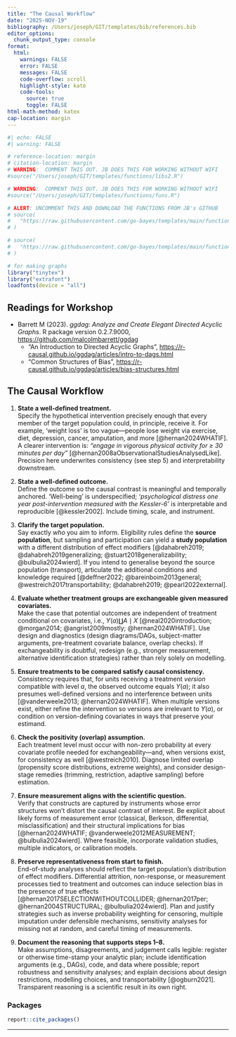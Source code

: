```yaml
---
title: "The Causal Workflow"
date: "2025-NOV-19"
bibliography: /Users/joseph/GIT/templates/bib/references.bib
editor_options: 
  chunk_output_type: console
format:
  html:
    warnings: FALSE
    error: FALSE
    messages: FALSE
    code-overflow: scroll
    highlight-style: kate
    code-tools:
      source: true
      toggle: FALSE
html-math-method: katex
cap-location: margin
---
```

  
```r
#| echo: FALSE
#| warning: FALSE

# reference-location: margin
# citation-location: margin
# WARNING:  COMMENT THIS OUT. JB DOES THIS FOR WORKING WITHOUT WIFI
#source("/Users/joseph/GIT/templates/functions/libs2.R")

# WARNING:  COMMENT THIS OUT. JB DOES THIS FOR WORKING WITHOUT WIFI
#source("/Users/joseph/GIT/templates/functions/funs.R")

# ALERT: UNCOMMENT THIS AND DOWNLOAD THE FUNCTIONS FROM JB's GITHUB
# source(
#   "https://raw.githubusercontent.com/go-bayes/templates/main/functions/experimental_funs.R"
# )

# source(
#   "https://raw.githubusercontent.com/go-bayes/templates/main/functions/experimental_funs.R"
# )

# for making graphs
library("tinytex")
library("extrafont")
loadfonts(device = "all")
```

::: {.callout-note}
##  Readings for Workshop
- Barrett M (2023). _ggdag: Analyze and Create Elegant Directed Acyclic Graphs_. R package version 0.2.7.9000, <https://github.com/malcolmbarrett/ggdag>
  - "An Introduction to Directed Acyclic Graphs", <https://r-causal.github.io/ggdag/articles/intro-to-dags.html>
  - "Common Structures of Bias", <https://r-causal.github.io/ggdag/articles/bias-structures.html>
:::
  


## The Causal Workflow

1. **State a well-defined treatment.**  
   Specify the hypothetical intervention precisely enough that every member of the target population could, in principle, receive it. For example, 'weight loss' is too vague—people lose weight via exercise, diet, depression, cancer, amputation, and more [@hernan2024WHATIF]. A clearer intervention is: *"engage in vigorous physical activity for $\ge$ 30 minutes per day"* [@hernan2008aObservationalStudiesAnalysedLike]. Precision here underwrites consistency (see step 5) and interpretability downstream.

2. **State a well-defined outcome.**  
   Define the outcome so the causal contrast is meaningful and temporally anchored. ‘Well-being’ is underspecified; *'psychological distress one year post-intervention measured with the Kessler-6'* is interpretable and reproducible [@kessler2002]. Include timing, scale, and instrument.

3. **Clarify the target population.**  
   Say exactly *who* you aim to inform. Eligibility rules define the **source population**, but sampling and participation can yield a **study population** with a different distribution of effect modifiers [@dahabreh2019; @dahabreh2019generalizing; @stuart2018generalizability; @bulbulia2024wierd]. If you intend to generalise beyond the source population (transport), articulate the additional conditions and knowledge required [@deffner2022; @bareinboim2013general; @westreich2017transportability; @dahabreh2019; @pearl2022external].

4. **Evaluate whether treatment groups are exchangeable given measured covariates.**  
   Make the case that potential outcomes are independent of treatment conditional on covariates, i.e., $Y(a)\coprod A\mid X$ [@neal2020introduction; @morgan2014; @angrist2009mostly; @hernan2024WHATIF]. Use design and diagnostics (design diagrams/DAGs, subject-matter arguments, pre-treatment covariate balance, overlap checks). If exchangeability is doubtful, redesign (e.g., stronger measurement, alternative identification strategies) rather than rely solely on modelling.

5. **Ensure treatments to be compared satisfy causal consistency.**  
   Consistency requires that, for units receiving a treatment *version* compatible with level $a$, the observed outcome equals $Y(a)$; it also presumes well-defined versions and no interference between units [@vanderweele2013; @hernan2024WHATIF]. When multiple versions exist, either refine the intervention so versions are irrelevant to $Y(a)$, or condition on version-defining covariates in ways that preserve your estimand.

6. **Check the positivity (overlap) assumption.**  
   Each treatment level must occur with non-zero probability at every covariate profile needed for exchangeability—and, when versions exist, for consistency as well [@westreich2010]. Diagnose limited overlap (propensity score distributions, extreme weights), and consider design-stage remedies (trimming, restriction, adaptive sampling) before estimation.

7. **Ensure measurement aligns with the scientific question.**  
   Verify that constructs are captured by instruments whose error structures won’t distort the causal contrast of interest. Be explicit about likely forms of measurement error (classical, Berkson, differential, misclassification) and their structural implications for bias [@hernan2024WHATIF; @vanderweele2012MEASUREMENT; @bulbulia2024wierd]. Where feasible, incorporate validation studies, multiple indicators, or calibration models.

8. **Preserve representativeness from start to finish.**  
   End-of-study analyses should reflect the target population’s distribution of effect modifiers. Differential attrition, non-response, or measurement processes tied to treatment and outcomes can induce selection bias in the presence of true effects [@hernan2017SELECTIONWITHOUTCOLLIDER; @hernan2017per; @hernan2004STRUCTURAL; @bulbulia2024wierd]. Plan and justify strategies such as inverse probability weighting for censoring, multiple imputation under defensible mechanisms, sensitivity analyses for missing not at random, and careful timing of measurements.

9. **Document the reasoning that supports steps 1–8.**  
   Make assumptions, disagreements, and judgement calls legible: register or otherwise time-stamp your analytic plan; include identification arguments (e.g., DAGs), code, and data where possible; report robustness and sensitivity analyses; and explain decisions about design restrictions, modelling choices, and transportability [@ogburn2021]. Transparent reasoning is a scientific result in its own right.




<!-- ### 1 Nine‑Step Causal Inference Workflow  -->

<!-- | Step | Requirement | Key Question(s) | Example Good vs. Poor Definition | Core Assumption | -->
<!-- |------|-------------|-----------------|----------------------------------|-----------------| -->
<!-- | **1** | **State a Well-Defined Treatment** | What specific hypothetical intervention will be applied to all population members? | ✅ "Weight loss by at least 30 minutes of vigorous exercise each day" <br> ❌ "Weight loss" (many pathways: diet, exercise, illness, surgery) | **Consistency** | -->
<!-- | **2** | **State a Well-Defined Outcome** | What specific outcome measure will be assessed, when, and how? | ✅ "Psychological distress measured one year after intervention using Kessler-6 scale" <br> ❌ "Well-being" (vague construct) | **Interpretability** | -->
<!-- | **3** | **Clarify the Target Population** | To whom will results generalise? How does the source population relate to the target? | ✅ "New Zealand adults aged 18+ as represented in NZAVS weighted by census demographics" <br> ❌ "People in general" | **Generalisability** | -->
<!-- | **4** | **Evaluate Exchangeability** | Are treatment groups independent of potential outcomes conditional on measured covariates? | Can we achieve conditional independence through measured confounders? Consider unmeasured confounding. | **Conditional Exchangeability** | -->
<!-- | **5** | **Ensure Causal Consistency** | Are treatment versions independent of potential outcomes conditional on covariates? | Do different ways of receiving "treatment" yield the same potential outcomes? | **Consistency** | -->
<!-- | **6** | **Check Positivity** | Is there non-zero probability of each treatment level at every covariate combination? | Examine overlap in treatment assignment across the full covariate space. | **Positivity** | -->
<!-- | **7** | **Evaluate Measurement Validity** | Do measures relate to scientific questions? What are sources of measurement error bias? | Consider structural features of measurement error and their impact on causal inference. | **Measurement Validity** | -->
<!-- | **8** | **Address Attrition and Selection** | Does the final study group represent the target population throughout the study period? | Develop strategies for attrition, non-response, and measurement error bias. | **Representativeness** | -->
<!-- | **9** | **Document Transparently** | Have all reasoning, evidence, and decisions for steps 1-8 been clearly communicated? | Provide thorough documentation including causal assumptions and disagreements. | **Transparency** | -->




<!-- ## STEP 1: Ask Your Causal Question -->

<!-- -   **State your question:** is my question clearly stated? If not, state it. -->
<!-- -   **Relevance:** have I explained its importance? If not, explain. -->
<!-- -   **Ethics** how might this question affect people? How might not investigating this question affect people?  -->
<!-- -   **Causality:** Is my question causal? If not, refine your question. -->
<!-- -   **Heterogeneous Treatment Effects**:  Do I want to examine who responds differently (CATE)? -->
<!-- -   **Subgroup analysis:** does my question involve a subgroup (e.g., cultural group)? If not, develop a subgroup analysis question. -->
<!-- -   **Explain the Framework:** can I explain the causal inference framework and convey the gist to non-specialists? -->


<!-- #### Determine Data Requirements -->
<!-- -   **Data types:** is treatment assignment in my data randomised?  -->
<!-- -   **Time-series data:** are my data time-series? If not, reconsider your causal question. -->
<!-- -   **Data waves:** do I have at least three waves of data? If not, beware of confounding control issues. -->
<!-- -   **Data source:** what are the biases in collection/reporting -->

<!-- #### Determine the Outcome -->

<!-- -   **Outcome variable:** is the outcome variable *Y* defined? If not, define it. -->
<!-- -   **Multiple outcomes:** are there multiple outcomes? If yes, explain and define them. -->
<!-- -   **Outcome relevance:** can I explain how the outcome variable/s relate to my question? If not, clarify. -->
<!-- -   **Outcome type:** is my outcome binary and rare? If yes, consider logistic regression. If my outcome is continuous, consider z-transforming it or categorising it (consult an expert). -->
<!-- -   **Outcome timing:** does the outcome appear after the exposure? It should. -->

<!-- #### Determine the Exposure -->

<!-- -   **Exposure variable:** is the exposure variable *A* defined? If not, define it. -->
<!-- -   **Multiple exposures:** are there multiple exposures? If yes, reassess; if only one exposure, proceed. -->
<!-- -   **Exposure relevance:** can I explain how the exposure variable relates to my question? If not, clarify. -->
<!-- -   **Positivity:** can we intervene on the exposure at all levels of the covariates? We should be able to. -->
<!-- -   **Consistency:** can I interpret what it means to intervene on the exposure?  -->
<!-- -   **Exchangeability:** are different versions of the exposure conditionally exchangeable given measured baseline confounders? They should be. -->
<!-- -   **Exposure type:** is the exposure binary or continuous? -->
<!-- -   **Shift intervention**: Am I contrasting static interventions or modified treatment policies?   -->
<!-- -   **Exposure timing:** Does the exposure appear before the outcome? It should. -->

<!-- #### Account for Confounders -->

<!-- -   **Baseline confounders:** Have I defined my baseline confounders *L*? I should have. -->
<!-- -   **Justification:** Can I explain how the baseline confounders could affect both *A* and *Y*? I should be able to. -->
<!-- -   **Timing:** Are the baseline confounders measured before the exposure? They should be. -->
<!-- -   **Inclusion:** Is the baseline measure of the exposure and the baseline outcome included in the set of baseline confounders? They should be. -->
<!-- -   **Sufficiency:** Are the baseline confounders sufficient to ensure balance on the exposure, such that *A* is independent of *Y* given *L*? If not, plan a sensitivity analysis. -->
<!-- -   **Confounder type:** Are the confounders continuous or binary? If so, consider converting them to z-scores. If they are categorical with three or more levels, do not convert them to z-scores. -->

<!-- #### Draw a Causal Diagram with Unmeasured Confounders -->

<!-- -   **Unmeasured confounders:** Does previous science suggest the presence of unmeasured confounders? If not, expand your understanding. -->
<!-- -   **Causal diagram:** Have I drawn a causal diagram (DAG) to highlight both measured and unmeasured sources of confounding?  -->
<!-- -   **Measurement error:** Have I described potential biases from measurement errors? If not, we'll discuss later. -->
<!-- -   **Temporal order:** Does my DAG have time indicators to ensure correct temporal order? It should. -->
<!-- -   **Time consistency:** Is my DAG organized so that time follows in a consistent direction? It should. -->

<!-- #### Identify the Estimand -->

<!-- - ATE or CATE or both? -->

<!-- #### Understanding Source and Target Populations -->

<!-- -   **Populations identified:** Have I explained how my sample relates to my target populations? I should have. -->
<!-- -   **Generalisability and transportability:** Have I considered whether my results generalise different populations?  I should have. -->

<!-- #### Set Eligibility Criteria -->

<!-- -   **Criteria stated:** Have I stated the eligibility criteria for the study? I should have. -->

<!-- #### Describe Sample Characteristics -->

<!-- -   **Descriptive statistics:** have I provided descriptive statistics for demographic information taken at baseline? I should have. -->
<!-- -   **Exposure change:** Have I demonstrated the magnitudes of change in the exposure from baseline to the exposure interval? I should have. -->
<!-- -   **References:** Have I included references for more information about the sample? I should have. -->

<!-- #### Addressing Missing Data -->

<!-- -   **Missing data checks:** Have I checked for missing data? I should have. -->
<!-- -   **Missing data plan:** If there is missing data, have I described how I will address it? I should have. -->

<!-- #### Selecting the Model Approach: If Not Using Machine Learning  -->

<!-- -   **Approach decision:** Have I decided on using G-computation, IPTW, or Doubly-Robust Estimation? I should have. -->
<!-- -   **Interactions:** If not using machine learning, have I included the interaction of the exposure and baseline covariates? I should have. -->
<!-- -   **Big data:** If I have a large data set, should I include the interaction of the exposure, group, and baseline confounders? I should consider it. -->
<!-- -   **Model specification:** have I double-checked the model specification? I should. -->
<!-- -   **Outcome assessment:** If the outcome is rare and binary, have I specified logistic regression? If it's continuous, have I considered converting it to z-scores? -->
<!--   -   **Sensitivity analysis:** am I planning a sensitivity analysis using simulation? If yes, describe it (e.g. E-values.) -->

<!-- #### Machine Learing -->

<!-- Have I explained how causal forests work  -- also the workshop R package -->


<!-- ### Clarify unmeasured pre-treatment covariates -->

<!-- Let **U** denoted unmeasured pre-treatment covariates that may potentially bias the statistical association between *A* and *Y* independently of the measured covariates. -->

<!-- #### Consider: -->

<!-- -   To affect *Y* and *A*, *U* must occur before *A*. -->
<!-- -   It is useful to draw a causal diagramme to illustrate all potential sources of bias. -->
<!-- -   Causal diagrammes are qualitative tools that require specialist expertise. We cannot typically obtain a causal graph from the data. -->
<!-- -   A causal diagramme should include only as much information as is required to assess confounding. See @fig-dag-outcomewide for an example. -->
<!-- -   Because we cannot ensure the absence of unmeasured confounders in observational settings, it is vital to conduct sensitivity analyses for the results. For sensitivity analyeses, we use E-values. -->


<!-- ### Choose the scale for a causal contrast -->

<!-- Difference/ Risk ratio?  -->

<!-- #### Consider: -->

<!-- -   In the causal inference literature, the concept we use to make sense of stratum specific comparisons is called "effect modification." -->
<!-- -   By inferring effects within strata, we may evaluate whether the effects of different exposures or treatments on some well-defined outcome (measured in some well-defined time-period after the exposure) differ depending on group measurement. -->
<!-- -   The logic of effect modification differs slightly from that of interaction. -->

<!-- #### Aside: extensions -->

<!-- For continuous exposures, we must stipulate the level of contrast for the exposure (e.g. weekly versus monthly church attendance): -->

<!--   $$ATE_{a,a'} = E[Y(a) - Y(a')]$$ -->

<!-- This essentially denotes an average treatment effect comparing the outcome under treatment level $A$ to the outcome under treatment level $A'$. Likewise: -->

<!--   $$ATE_{a/a'} = \frac{E[Y(a)]}{E[Y(a')]}$$ -->

<!-- This defines the contrast of $A$ and $A'$ on a ratio scale. -->

<!-- #### Describe the population(s) for whom the intended study is meant to generalise by distinguishing between source and target populations. -->

<!-- Consider the following concepts: -->

<!-- -   **Source population**: a source population is where we gather our data for a study. We pull our specific sample from this group. It needs to mirror the broader group for our conclusions to be valid and widely applicable.  -->
<!-- -   **Target population**: the target population is the larger group we aim to apply our study's results to. It could be defined by location, demographics, or specific conditions. The closer the source matches the target in ways that are relevant to our causal questions, the stronger our causal inferences about the target population will be. -->
<!--  -   **Generalisability** refers to the ability to apply the causal effects estimated from a sample to the population it was drawn from. In simpler terms, it deals with the extrapolation of causal knowledge from a sample to the broader population. This concept is also called "external validity". -->

<!--   $$\text{Generalisability} = PATE \approx ATE_{\text{sample}}$$ -->

<!-- -   **Transportability** refers to the ability to extrapolate causal effects learned from a source population to a target population when certain conditions are met. It deals with the transfer of causal knowledge across different settings or populations. -->

<!--   $$\text{Transportability} = ATE_{\text{target}} \approx f(ATE_{\text{source}}, T)$$ -->

<!-- where $f$ is a function and $T$ is a function that maps the results from our source population to another population. To achieve transportability, we need information about the source and target populations and an understanding of how the relationships between treatment, outcome, and covariates differ between the populations. Assessing transportability requires scientific knowledge. -->

<!-- ### Summary Step 1: Consider how much we need to do when asking a causal question! -->

<!-- We discover that asking a causal question is a multifaceted task. It demands careful definition of the outcome, including its timing, the exposure, and covariates. It also requires selecting the appropriate scale for causal contrast, controlling for confounding, and potentially adjusting for sample weights or stratification. Finally, when asking a causal question, we must consider for whom the results apply. Only after following these steps can we then ask: "How may we answer this causal question?" -->

<!-- ## STEP 2: Answer Your Question -->

<!-- #### Obtain longitudinal data -->

<!-- Note that causal inference from observational data turns on the appropriate temporal ordering of the key variables involved in the study. -->

<!-- Recall we have defined. -->

<!-- -   **A**: Our exposure or treatment variable, denoted as **A**. Here we consider the example of 'Church attendance'. -->

<!-- -   **Y**: The outcome variable we are interested in, represented by **Y**, is psychological distress. We operationalise this variable through the 'Kessler-6' distress scale. -->

<!-- -   **L**: The confounding variables, collectively referred to as **L**, represent factors that can independently influence both **A** and **Y**. For example, socio-economic status could be a confounder that impacts both the likelihood of church attendance and the levels of psychological distress. -->

<!-- Given the importance of temporal ordering, we must now define time: -->

<!-- -   **t** $\in$ T: Let $t$ denote within a multiwave panel study with **T** measurement intervals. -->

<!--  Where $t/\text{{exposure}}$ denotes the measurement interval for the exposure. Longitudinal data collection provides us the ability to establish a causal model such that: -->

<!-- $$t_{confounders} < t_{exposure}< t_{outcome}$$ -->
<!-- To minimise the posibility of time-varying confounding and obtain the clearest effect estimates, we should acquire the most recent values of $\mathbf{L}$ preceding $A$ and the latest values of $A$ before $Y$. -->

<!-- Note in @fig-dag-outcomewide, We use the prefixes "t0, t1, and t2" to denote temporal ordering. We include in the set of baseline confounders the pre-exposure measurement of *A* and *Y*. This allows for more substantial confounding control. For unmeasured confounder to affect both the exposure and the outcome, it would need to do so independently of the pre-exposure confounders. Additionally, including the baseline exposure gives us an effect estimate for the incidence exposure, rather than the prevelance of the exposure. This helps us to assess the expected change in the outcome were we to initate a change in the exposure. -->

<!-- ### Include the measured exposure with baseline covariates -->

<!-- Controlling for prior exposure enables the interpretation of the effect estimate as a change in the exposure in a manner akin to a randomised trial. We propose that the effect estimate with prior control for the exposure estimates the "incidence exposure" rather than the "prevalence exposure" [@danaei2012]. It is crucial to estimate the incidence exposure because if the effects of an exposure are harmful in the short term such that these effects are not subsequently measured, a failure to adjust for prior exposure will yield the illusion that the exposure is beneficial. Furthermore, this approach aids in controlling for unmeasured confounding. For such a confounder to explain away the observed exposure-outcome association, it would need to do so independently of the prior level of the exposure and outcome. -->

<!-- ### State the eligibility criteria for participation -->

<!-- This step is invaluable for assessing whether we are answering the causal question that we have asked. -->

<!-- #### Consider: -->

<!-- -   Generalisability: we cannot evaluate inferences to a target group from the source population if we do not describe the source population -->
<!-- -   Eligibility criteria will help us to ensure whether we have correctly evaluated potential measurement bias/error in our instruments. For example, the New Zealand Attitudes and Values Study is a National Probability study of New Zealanders. Individuals were randomly selected from the country's electoral roll. From these invitations there was typically less than 15% response rate. How might this process of recruitment affect generalisability and transportability of our results? -->

<!-- - Aside: discuss per protocol effects/ intention to treat effects -->

<!-- ### Determine how missing data will be handled -->

<!-- -  As we consider in this workshop, loss to follow up and non-response opens sources for bias. We must develop a strategy for handling missing data. -->

<!-- ### State a statistical model -->

<!-- The models you considered on Day 1 of this workshop are G-computation, Inverse Probability of Treatement Weighting, and Doubly-Robust estimation. -->

<!-- ### Reporting -->

<!-- Consider the following ideas about how to report your model: -->

<!-- -   **Estimator**: Doubly robust where possible. -->
<!-- -   **Propensity Score Reporting:** Detail the process of propensity score derivation, including the model used and any variable transformations. -->
<!-- -   **WeightIt Package:** Explicitly mention the use of the 'WeightIt' package in R, including any specific options or parameters used in the propensity score estimation process. -->
<!-- -   **Method Variations:** Report if different methods were used to obtain propensity scores, and the reasons behind the choice of methods such as 'ebal', 'energy', and 'ps'. -->
<!-- -   **Continuous Exposures:** Highlight that for continuous exposures, only the 'energy' option was used for propensity score estimation. -->
<!-- -  **Binary Exposure** Justify your cutpoints by referencing theory/existing knowledge *in advance* of conducting the analysis. -->
<!-- -   **Subgroup Estimation:** Confirm that the propensity scores for subgroups were estimated separately, and discuss how the weights were subsequently combined with the original data. -->
<!-- -   **Covariate Balance:** Include a Love plot to visually represent covariate balance on the exposure both before and after weighting. -->
<!-- -   **Weighting Algorithm Statistics:** Report the statistics for the weighting algorithms as provided by the WeightIt package, including any measures of balance or fit. -->
<!-- -   **Outcome Regression Model:** Clearly report the type of regression model used to estimate outcome model coefficients (e.g., linear regression, Poisson, binomial), and mention if the exposure was interacted with the baseline covariates. Do not report model coefficients as these have no interpretation. -->
<!-- -   **Subgroup Interaction:** Address whether the subgroup was included separately as an interaction in the outcome model, and if the model successfully converged. -->
<!-- -   **Machine Learning Using `lmtp`** If using the `lmtp` package, do a stratified analysis. (see today's lab) -->
<!-- -   **Model coefficients:** note that the model coefficients should not be interpreted, as they are not meaningful in this context. -->
<!-- -   **Confidence intervals and standard errors:** Describe the methods used to derive confidence intervals and standard errors, noting the use of the 'clarify' package in R for simulation based inference. -->

<!-- ### Example of how to report a doubly robust method in your report -->

<!-- The Doubly Robust Estimation method for Subgroup Analysis Estimator is a sophisticated tool combining features of both IPTW and G-computation methods, providing unbiased estimates if either the propensity score or outcome model is correctly specified. The process involves five main steps: -->

<!-- **Step 1** involves the estimation of the propensity score, a measure of the conditional probability of exposure given the covariates and the subgroup indicator. This score is calculated using statistical models such as logistic regression, with the model choice depending on the nature of the data and exposure. Weights for each individual are then calculated using this propensity score. These weights depend on the exposure status and are computed differently for exposed and unexposed individuals. The estimation of propensity scores is performed separately within each subgroup stratum. -->

<!-- **Step 2** focuses on fitting a weighted outcome model, making use of the previously calculated weights from the propensity scores. This model estimates the outcome conditional on exposure, covariates, and subgroup, integrating the weights into the estimation process. Unlike in propensity score model estimation, covariates are included as variables in the outcome model. This inclusion makes the method doubly robust - providing a consistent effect estimate if either the propensity score or the outcome model is correctly specified, thereby reducing the assumption of correct model specification. -->

<!-- **Step 3** entails the simulation of potential outcomes for each individual in each subgroup. These hypothetical scenarios assume universal exposure to the intervention within each subgroup, regardless of actual exposure levels. The expectation of potential outcomes is calculated for each individual in each subgroup, using individual-specific weights. These scenarios are performed for both the current and alternative interventions. -->

<!-- **Step 4** is the estimation of the average causal effect for each subgroup, achieved by comparing the computed expected values of potential outcomes under each intervention level. The difference represents the average causal effect of changing the exposure within each subgroup.  -->

<!-- **Step 5** involves comparing differences in causal effects across groups by calculating the differences in the estimated causal effects between different subgroups. Confidence intervals and standard errors for these calculations are determined using simulation-based inference methods [@greifer2023]. This step allows for a comprehensive comparison of the impact of different interventions across various subgroups, while encorporating uncertainty. -->

<!-- ### Inference -->

<!-- Consider the following ideas about what to discuss in one's findings: -->
<!--                                                                                                                           Consider the following ideas about what to discuss in one's findings. The order of exposition might be different. -->

<!-- 1.  **Summary of results**:  What did you find? -->

<!-- 2. **Interpretation of E-values:** Interpret the E-values used for sensitivity analysis. State what they represent in terms of the robustness of the findings to potential unmeasured confounding. -->

<!-- 3.  **Causal Effect Interpretation:** What is the interest of the effect, if any, if an effect was observed? Interpret the average causal effect of changing the exposure level within each subgroup, and discuss its relevance to the research question.  -->

<!-- 4.  **Comparison of Subgroups:** Discuss how differences in causal effect estimates between different subgroups, if observed, or if not observed, contribute to the overall findings of the study. -->

<!-- 5.  **Uncertainty and Confidence Intervals:** Consider the uncertainty around the estimated causal effects, and interpret the confidence intervals to understand the precision of the estimates. -->

<!-- 6.  **Generalisability and Transportability:** Reflect on the generalizability of the study results to other contexts or populations. Discuss any factors that might influence the transportability of the causal effects found in the study. (Again see lecture 9.) -->

<!-- 7.  **Assumptions and Limitations:** Reflect on the assumptions made during the study and identify any limitations in the methodology that could affect the interpretation of results. State that the implications of different intervention levels on potential outcomes are not analysed.  -->

<!-- 8.  **Theoretical Relevance**: How are these findings relevant to existing theories.  -->

<!-- 9.  **Replication and Future Research:** Consider how the study could be replicated or expanded upon in future research, and how the findings contribute to the existing body of knowledge in the field. -->

<!-- 10. **Real-world Implications:** Discuss the real-world implications of the findings, and how they could be applied in policy, practice, or further research. -->


<!-- ## Appendix A: Details of Estimation Approaches -->

<!-- ### G-computation for Subgroup Analysis Estimator -->

<!-- **Step 1:** Estimate the outcome model. Fit a model for the outcome $Y$, conditional on the exposure $A$, the covariates $L$, and subgroup indicator $G$. This model can be a linear regression, logistic regression, or another statistical model. The goal is to capture the relationship between the outcome, exposure, confounders, and subgroups. -->

<!-- $$ \hat{E}(Y|A,L,G) = f_Y(A,L,G; \theta_Y) $$ -->

<!-- This equation represents the expected value of the outcome $Y$ given the exposure $A$, covariates $L$, and subgroup $G$, as modelled by the function $f_Y$ with parameters $\theta_Y$. This formulation allows for the prediction of the average outcome $Y$ given certain values of $A$, $L$, and $G$. -->

<!-- **Step 2:** Simulate potential outcomes. For each individual in each subgroup, predict their potential outcome under the intervention $A=a$ using the estimated outcome model: -->

<!-- $$\hat{E}[Y(a)|G=g] = \frac{1}{N_g} \sum_{i:G_i=g} \hat{E}[Y|A=a, L=L_i, G=g; \hat{\theta}_Y]$$ -->

<!-- We also predict the potential outcome for everyone in each subgroup under the causal contrast, setting the intervention for everyone in that group to $A=a'$: -->

<!--                                                                                                                        $$\hat{E}[Y(a')|G=g] = \frac{1}{N_g} \sum_{i:G_i=g} \hat{E}[Y|A=a', L=L_i, G=g; \hat{\theta}_Y]$$ -->


<!--   In these equations, $Y$ represents the potential outcome, $A$ is the intervention, $L$ are the covariates, $G=g$ represents the subgroup, and $\theta_Y$ are the parameters of the outcome model. -->

<!--   **Step 3:** Calculate the estimated difference for each subgroup $g$: -->

<!--     $$\hat{\delta}_g = \hat{E}[Y(a)|G=g] - \hat{E}[Y(a')|G=g]$$ -->

<!-- This difference $\hat{\delta}_g$ represents the average causal effect of changing the exposure from level $a'$ to level $a$ within each subgroup $g$. -->

<!-- We use simulation-based inference methods to compute standard errors and confidence intervals [@greifer2023]. -->

<!-- **Step 4:** Compare differences in causal effects by subgroups: -->

<!--  $$\hat{\gamma} = \hat{\delta}_g - \hat{\delta}_{g'}$$ -->

<!-- where, -->

<!-- $$\hat{\gamma} = \overbrace{\big( \hat{E}[Y(a)|G=g] - \hat{E}[Y(a')|G=g] \big)}^{\hat{\delta}_g} - \overbrace{\big( \hat{E}[Y(a)|G=g'] - \hat{E}[Y(a')|G=g'] \big)}^{\hat{\delta}_{g'}}$$ -->

<!-- This difference $\hat{\gamma}$ represents the difference in the average causal effects between the subgroups $g$ and $g'$. It measures the difference in effect of the exposure $A$ within subgroup $G$ on the outcome $Y$.[^note_care]  -->

<!-- [^note_care]: $A$ and $G$ on $Y$ might not be additive. We assume that the potential confounders $L$ are sufficient to control for confounding. See Appendix -->

<!-- We again use simulation-based inference methods to compute standard errors and confidence intervals [@greifer2023]. -->


<!-- ### Inverse Probability of Treatment Weighting (IPTW) for Subgroup Analysis Estimator -->


<!-- **Step 1:** Estimate the propensity score. The propensity score $e(L, G)$ is the conditional probability of the exposure $A = 1$, given the covariates $L$ and subgroup indicator $G$. This can be modeled using logistic regression or other suitable methods, depending on the nature of the data and the exposure. -->

<!-- $$\hat{e} = P(A = 1 | L, G) = f_A(L, G; \theta_A)$$ -->

<!-- Here, $f_A(L, G; \theta_A)$ is a function (statistical model) that estimates the probability of the exposure $A = 1$ given covariates $L$ and subgroup $G$. Then, we calculate the weights for each individual, denoted as $v$, using the estimated propensity score: -->

<!-- $$ -->
<!-- v = -->
<!-- \begin{cases} -->
<!-- \frac{1}{\hat{e}} & \text{if } A = 1 \\ -->
<!-- \frac{1}{1-\hat{e}} & \text{if } A = 0 -->
<!-- \end{cases} -->
<!-- $$ -->
<!-- **Step 2:** Fit a weighted outcome model. Using the weights calculated from the estimated propensity scores, fit a model for the outcome $Y$, conditional on the exposure $A$ and subgroup $G$. This can be represented as: -->

<!-- $$ \hat{E}(Y|A, G; V) = f_Y(A, G ; \theta_Y, V) $$ -->

<!-- In this model, $f_Y$ is a function (such as a weighted regression model) with parameters $θ_Y$. -->

<!-- **Step 3:** Simulate potential outcomes. For each individual in each subgroup, simulate their potential outcome under the hypothetical scenario where everyone in the subgroup is exposed to the intervention $A=a$ regardless of their actual exposure level: -->

<!-- $$\hat{E}(Y(a)|G=g) = \hat{E}[Y|A=a,G=g; \hat{\theta}_Y, v]$$ -->

<!-- And also under the hypothetical scenario where everyone is exposed to intervention $A=a'$: -->

<!-- $$\hat{E}(Y(a')|G=g) = \hat{E}[Y|A=a',G=g; \hat{\theta}_Y, v]$$ -->

<!-- **Step 4:** Estimate the average causal effect for each subgroup as the difference in the predicted outcomes: -->

<!-- $$\hat{\delta}_g = \hat{E}[Y(a)|G=g] - \hat{E}[Y(a')|G=g]$$ -->

<!-- The estimated difference $\hat{\delta}_g$ represents the average causal effect within group $g$. -->

<!-- **Step 5:** Compare differences in causal effects by groups. Compute the differences in the estimated causal effects between different subgroups: -->

<!--     $$\hat{\gamma} = \hat{\delta}_g - \hat{\delta}_{g'}$$ -->

<!-- where, -->

<!-- $$\hat{\gamma} = \overbrace{\big( \hat{E}[Y(a)|G=g] - \hat{E}[Y(a')|G=g] \big)}^{\hat{\delta}_g} - \overbrace{\big( \hat{E}[Y(a)|G=g'] - \hat{E}[Y(a')|G=g'] \big)}^{\hat{\delta}_{g'}}$$ -->

<!-- This $\hat{\gamma}$ represents the difference in the average causal effects between the subgroups $g$ and $g'$. -->


<!-- We again use simulation-based inference methods to compute standard errors and confidence intervals [@greifer2023]. -->


<!-- ### Doubly Robust Estimation for Subgroup Analysis Estimator -->
<!-- It appears that the Doubly Robust Estimation explanation for subgroup analysis is already clear and correct, covering all the necessary steps in the process. Nevertheless, there's a slight confusion in step 4. The difference $\delta_g$ is not defined within the document. I assume that you intended to write $\hat{\delta}_g$. Here's the corrected version: -->

<!-- ### Doubly Robust Estimation for Subgroup Analysis Estimator -->

<!-- Doubly Robust Estimation is a powerful technique that combines the strengths of both the IPTW and G-computation methods. It uses both the propensity score model and the outcome model, which makes it doubly robust: it produces unbiased estimates if either one of the models is correctly specified. -->

<!-- **Step 1** Estimate the propensity score. The propensity score $\hat{e}(L, G)$ is the conditional probability of the exposure $A = 1$, given the covariates $L$ and subgroup indicator $G$. This can be modeled using logistic regression or other suitable methods, depending on the nature of the data and the exposure. -->

<!-- $$\hat{e} = P(A = 1 | L, G) = f_A(L, G; \theta_A)$$ -->

<!-- Here, $f_A(L, G; \theta_A)$ is a function (statistical model) that estimates the probability of the exposure $A = 1$ given covariates $L$ and subgroup $G$. Then, we calculate the weights for each individual, denoted as $v$, using the estimated propensity score: -->

<!-- $$ -->
<!-- v =  -->
<!-- \begin{cases}  -->
<!-- \frac{1}{\hat{e}} & \text{if } A = 1 \\ -->
<!-- \frac{1}{1-\hat{e}} & \text{if } A = 0  -->
<!-- \end{cases} -->
<!-- $$ -->

<!-- **Step 2** Fit a weighted outcome model. Using the weights calculated from the estimated propensity scores, fit a model for the outcome $Y$, conditional on the exposure $A$, covariates $L$, and subgroup $G$. -->

<!-- $$ \hat{E}(Y|A, L, G; V) = f_Y(A, L, G ; \theta_Y, V) $$ -->

<!-- **Step 3** For each individual in each subgroup, simulate their potential outcome under the hypothetical scenario where everyone in the subgroup is exposed to the intervention $A=a$ regardless of their actual exposure level: -->

<!-- $$\hat{E}(Y(a)|G=g) = \hat{E}[Y|A=a,G=g; L,\hat{\theta}_Y, v]$$ -->

<!-- And also under the hypothetical scenario where everyone in each subgroup is exposed to intervention $A=a'$: -->

<!--   $$\hat{E}(Y(a')|G=g) = \hat{E}[Y|A=a',G=g; L; \hat{\theta}_Y, v]$$ -->

<!-- **Step 4** Estimate the average causal effect for each subgroup. Compute the estimated expected value of the potential outcomes under each intervention level for each subgroup: -->

<!--     $$\hat{\delta}_g = \hat{E}[Y(a)|G=g] - \hat{E}[Y(a')|G=g]$$ -->

<!-- The estimated difference $\hat{\delta}_g$ represents the average causal effect of changing the exposure from level $a'$ to level $a$ within each subgroup. -->

<!-- **Step 5** Compare differences in causal effects by groups. Compute the differences in the estimated causal effects between different subgroups: -->

<!-- $$\hat{\gamma} = \hat{\delta}_g - \hat{\delta}_{g'}$$ -->

<!-- where, -->

<!-- $$\hat{\gamma} = \overbrace{\big( \hat{E}[Y(a)|G=g] - \hat{E}[Y(a')|G=g] \big)}^{\hat{\delta}_g} - \overbrace{\big( \hat{E}[Y(a)|G=g'] - \hat{E}[Y(a')|G=g'] \big)}^{\hat{\delta}_{g'}}$$ -->


<!-- We again use simulation-based inference methods to compute standard errors and confidence intervals [@greifer2023]. -->


<!-- ## Appendix B: G-computation for Subgroup Analysis Estimator with Non-Additive Effects -->

<!-- **Step 1:** Estimate the outcome model. Fit a model for the outcome $Y$, conditional on the exposure $A$, the covariates $L$, subgroup indicator $G$, and interactions between $A$ and $G$. This model can be a linear regression, logistic regression, or another statistical model. The goal is to capture the relationship between the outcome, exposure, confounders, subgroups, and their interactions. -->

<!-- $$ \hat{E}(Y|A,L,G,AG) = f_Y(A,L,G,AG; \theta_Y) $$ -->

<!--   This equation represents the expected value of the outcome $Y$ given the exposure $A$, covariates $L$, subgroup $G$, and interaction term $AG$, as modeled by the function $f_Y$ with parameters $\theta_Y$.  -->

<!-- **Step 2:** Simulate potential outcomes. For each individual in each subgroup, predict their potential outcome under the intervention $A=a$ using the estimated outcome model: -->

<!--   $$\hat{E}(Y(a)|G=g) = \hat{E}[Y|A=a,L,G=g,AG=ag; \hat{\theta}_Y]$$ -->

<!-- We also predict the potential outcome for everyone in each subgroup under the causal contrast, setting the intervention for everyone in that group to $A=a'$: -->

<!-- $$\hat{E}(Y(a')|G=g) = \hat{E}[Y|A=a',L,G=g,AG=a'g; \hat{\theta}_Y]$$ -->

<!-- **Step 3:** Calculate the estimated difference for each subgroup $g$: -->

<!--   $$\hat{\delta}_g = \hat{E}[Y(a)|G=g] - \hat{E}[Y(a')|G=g]$$ -->

<!-- **Step 4:** Compare differences in causal effects by subgroups: -->

<!-- $$\hat{\gamma} = \hat{\delta}_g - \hat{\delta}_{g'}$$ -->

<!--   where, -->

<!-- $$\hat{\gamma} = \overbrace{\big( \hat{E}[Y(a)|G=g] - \hat{E}[Y(a')|G=g] \big)}^{\hat{\delta}_g} - \overbrace{\big( \hat{E}[Y(a)|G=g'] - \hat{E}[Y(a')|G=g'] \big)}^{\hat{\delta}_{g'}}$$ -->

<!-- This difference $\hat{\gamma}$ represents the difference in the average causal effects between the subgroups $g$ and $g'$, taking into account the interaction effect of the exposure $A$ and the subgroup $G$ on the outcome $Y$. -->

<!-- Note that the interaction term $AG$ (or $ag$ and $a'g$ in the potential outcomes) stands for the interaction between the exposure level and the subgroup. This term is necessary to accommodate the non-additive effects in the model. As before, we must ensure that potential confounders $L$ are sufficient to control for confounding.  -->

<!-- ## Appendix C: Doubly Robust Estimation for Subgroup Analysis Estimator with Interaction -->

<!-- Again, Doubly Robust Estimation combines the strengths of both the IPTW and G-computation methods. It uses both the propensity score model and the outcome model, which makes it doubly robust: it produces unbiased estimates if either one of the models is correctly specified. -->

<!-- **Step 1** Estimate the propensity score. The propensity score $e(L, G)$ is the conditional probability of the exposure $A = 1$, given the covariates $L$ and subgroup indicator $G$. This can be modeled using logistic regression or other suitable methods, depending on the nature of the data and the exposure. -->

<!-- $$e = P(A = 1 | L, G) = f_A(L, G; \theta_A)$$ -->

<!--   Here, $f_A(L, G; \theta_A)$ is a function (statistical model) that estimates the probability of the exposure $A = 1$ given covariates $L$ and subgroup $G$. Then, we calculate the weights for each individual, denoted as $v$, using the estimated propensity score: -->

<!-- $$ -->
<!--   v =  -->
<!--   \begin{cases}  -->
<!-- \frac{1}{\hat{e}} & \text{if } A = 1 \\ -->
<!-- \frac{1}{1-\hat{e}} & \text{if } A = 0  -->
<!-- \end{cases} -->
<!-- $$ -->

<!--   **Step 2** Fit a weighted outcome model. Using the weights calculated from the estimated propensity scores, fit a model for the outcome $Y$, conditional on the exposure $A$, covariates $L$, subgroup $G$ and the interaction between $A$ and $G$. -->

<!-- $$ \hat{E}(Y|A, L, G, AG; V) = f_Y(A, L, G, AG ; \theta_Y, V) $$ -->

<!--   **Step 3** For each individual in each subgroup, simulate their potential outcome under the hypothetical scenario where everyone in the subgroup is exposed to the intervention $A=a$ regardless of their actual exposure level: -->

<!--   $$\hat{E}(Y(a)|G=g) = \hat{E}[Y|A=a,G=g, AG=ag; L,\hat{\theta}_Y, v]$$ -->

<!-- And also under the hypothetical scenario where everyone in each subgroup is exposed to intervention $A=a'$: -->

<!-- $$\hat{E}(Y(a')|G=g) = \hat{E}[Y|A=a',G=g, AG=a'g; L; \hat{\theta}_Y, v]$$ -->

<!-- **Step 4** Estimate the average causal effect for each subgroup. Compute the estimated expected value of the potential outcomes under each intervention level for each subgroup: -->

<!--   $$\hat{\delta}_g = \hat{E}[Y(a)|G=g] - \hat{E}[Y(a')|G=g]$$ -->

<!-- The estimated difference $\hat{\delta}_g$ represents the average causal effect of changing the exposure from level $a'$ to level $a$ within each subgroup. -->

<!-- **Step 5** Compare differences in causal effects by groups. Compute the differences in the estimated causal effects between different subgroups: -->

<!-- $$\hat{\gamma} = \hat{\delta}_g - \hat{\delta}_{g'}$$ -->

<!-- where, -->

<!-- $$\hat{\gamma} = \overbrace{\big( \hat{E}[Y(a)|G=g] - \hat{E}[Y(a')|G=g] \big)}^{\hat{\delta}_g} - \overbrace{\big( \hat{E}[Y(a)|G=g'] - \hat{E}[Y(a')|G=g'] \big)}^{\hat{\delta}_{g'}}$$ -->

<!-- We again use simulation-based inference methods to compute standard errors and confidence intervals [@greifer2023]. -->



<!-- ## Appendix D: Marginal Structural Models for Estimating Population Average Treatment Effect with Interaction (Doubly Robust) -->


<!-- Sometimes we will only wish to estimate a marginal effect. In that case. -->

<!-- **Step 1** Estimate the propensity score. The propensity score $e(L)$ is the conditional probability of the exposure $A = 1$, given the covariates $L$ which contains the subgroup $G$. This can be modelled using logistic regression or other functions as described in @greifer2023 -->

<!-- $$\hat{e} = P(A = 1 | L) = f_A(L; \theta_A)$$ -->

<!-- Here, $f_A(L; \theta_A)$ is a function (a statistical model) that estimates the probability of the exposure $A = 1$ given covariates $L$. Then, we calculate the weights for each individual, denoted as $v$, using the estimated propensity score: -->
<!-- $$ -->
<!--   v =  -->
<!--   \begin{cases}  -->
<!-- \frac{1}{e} & \text{if } A = 1 \\ -->
<!-- \frac{1}{1-e} & \text{if } A = 0  -->
<!-- \end{cases} -->
<!-- $$ -->

<!-- **Step 2** Fit a weighted outcome model. Using the weights calculated from the estimated propensity scores, fit a model for the outcome $Y$, conditional on the exposure $A$ and covariates $L$. -->

<!-- $$ \hat{E}(Y|A, L; V) = f_Y(A, L; \theta_Y, V) $$ -->

<!-- This model should include terms for both the main effects of $A$ and $L$ and their interaction $AL$. -->

<!-- **Step 3** For the entire population, simulate the potential outcome under the hypothetical scenario where everyone is exposed to the intervention $A=a$ regardless of their actual exposure level: -->

<!--   $$\hat{E}(Y(a)) = \hat{E}[Y|A=a; L,\hat{\theta}_Y, v]$$ -->

<!-- And also under the hypothetical scenario where everyone is exposed to intervention $A=a'$: -->

<!-- $$\hat{E}(Y(a')) = \hat{E}[Y|A=a'; L; \hat{\theta}_Y, v]$$ -->

<!-- **Step 4** Estimate the average causal effect for the entire population. Compute the estimated expected value of the potential outcomes under each intervention level for the entire population: -->

<!-- $$\hat{\delta} = \hat{E}[Y(a)] - \hat{E}[Y(a')]$$ -->

<!-- The estimated difference $\hat{\delta}$ represents the average causal effect of changing the exposure from level $a'$ to level $a$ in the entire population. -->

<!-- We again use simulation-based inference methods to compute standard errors and confidence intervals [@greifer2023]. -->


<!-- ### Machine Learning -->

<!-- Example from https://osf.io/cnphs -->


<!-- > We perform statistical estimation using semi-parametric Targeted -->
<!-- Learning, specifically a Targeted Minimum Loss-based Estimation (TMLE) -->
<!-- estimator. TMLE is a robust method that combines machine learning -->
<!-- techniques with traditional statistical models to estimate causal -->
<!-- effects while providing valid statistical uncertainty measures for these -->
<!-- estimates [@van2012targeted; @van2014targeted]. -->

<!-- > TMLE operates through a two-step process that involves modelling both -->
<!-- the outcome and treatment (exposure). Initially, TMLE employs machine -->
<!-- learning algorithms to flexibly model the relationship between -->
<!-- treatments, covariates, and outcomes. This flexibility allows TMLE to -->
<!-- account for complex, high-dimensional covariate spaces -->
<!-- \emph{efficiently} without imposing restrictive model assumptions; -->
<!-- [@vanderlaan2011; @vanderlaan2018]. The outcome of this step is a set -->
<!-- of initial estimates for these relationships. -->

<!-- > The second step of TMLE involves ``targeting'' these initial estimates -->
<!-- by incorporating information about the observed data distribution to -->
<!-- improve the accuracy of the causal effect estimate. TMLE achieves this -->
<!-- precision through an iterative updating process, which adjusts the -->
<!-- initial estimates towards the true causal effect. This updating process -->
<!-- is guided by the efficient influence function, ensuring that the final -->
<!-- TMLE estimate is as close as possible, given the measures and data, to -->
<!-- the targeted causal effect while still being robust to -->
<!-- model-misspecification in either the outcome or the treatment model -->
<!-- [@van2014discussion]. -->

<!-- > Again, a central feature of TMLE is its double-robustness property. If -->
<!-- either the treatment model or the outcome model is correctly specified, -->
<!-- the TMLE estimator will consistently estimate the causal effect. -->
<!-- Additionally, we used cross-validation to avoid over-fitting, following -->
<!-- the pre-stated protocols in Bulbulia [@bulbulia2024PRACTICAL]. The integration of TMLE -->
<!-- and machine learning technologies reduces the dependence on restrictive -->
<!-- modelling assumptions and introduces an additional layer of robustness. -->
<!-- For further details of the specific targeted learning strategy we -->
<!-- favour, see [@hoffman2022, @hoffman2023]. We perform estimation using the -->
<!-- \texttt{lmtp} package [@williams2021]. We used the \texttt{superlearner} library for semi-parametric estimation with the predefined libraries \texttt{SL.ranger}, -->
<!-- \texttt{SL.glmnet}, and \texttt{SL.xgboost} [@xgboost2023; @polley2023; @Ranger2017]. We created graphs, tables and output reports using the \texttt{margot} package -->
<!-- [@margot2024]. -->


<!-- ### Sensitivity Analysis Using the E-value -->

<!-- > To assess the sensitivity of results to unmeasured confounding, we -->
<!-- report VanderWeele and Ding's ``E-value'' in all analyses -->
<!-- [@vanderweele2017]. The E-value quantifies the minimum strength of association (on the risk ratio scale) that an unmeasured confounder would need to have with both the exposure -->
<!-- and the outcome (after considering the measured covariates) to explain -->
<!-- away the observed exposure-outcome association -->
<!-- [@linden2020EVALUE; @vanderweele2020]. To -->
<!-- evaluate the strength of evidence, we use the bound of the E-value 95\% -->
<!-- confidence interval closest to 1. -->




### Packages

```r
report::cite_packages()
```

---
